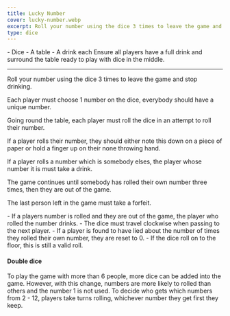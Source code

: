 ```yaml
---
title: Lucky Number
cover: lucky-number.webp
excerpt: Roll your number using the dice 3 times to leave the game and stop drinking.
type: dice
---
```


<GameHero
  cover="/images/lucky-number.webp"
  alt="Lucky Number"
/>

<GameSection title="Equipment" icon="/images/liquor.webp">
-   Dice
-   A table
-   A drink each
</GameSection>

<GameSection title="Setup" icon="/images/settings.webp">
Ensure all players have a full drink and surround the table ready to play with dice in the middle.

* * *
</GameSection>

<GameSection title="Aim of the Game" icon="/images/target.webp">
<p>Roll your number using the dice 3 times to leave the game and stop drinking.</p>
</GameSection>

<GameSection title="How to Play" icon="/images/question.webp">
Each player must choose 1 number on the dice, everybody should have a unique number.

Going round the table, each player must roll the dice in an attempt to roll their number.

If a player rolls their number, they should either note this down on a piece of paper or hold a finger up on their none throwing hand.

If a player rolls a number which is somebody elses, the player whose number it is must take a drink.

The game continues until somebody has rolled their own number three times, then they are out of the game.

The last person left in the game must take a forfeit.
</GameSection>

<GameSection title="Rules" icon="/images/rules.webp">
-   If a players number is rolled and they are out of the game, the player who rolled the number drinks.
-   The dice must travel clockwise when passing to the next player.
-   If a player is found to have lied about the number of times they rolled their own number, they are reset to 0.
-   If the dice roll on to the floor, this is still a valid roll.
</GameSection>

<GameSection title="Special Edition" icon="/images/special.webp">

<h4>Double dice</h4>

<p>To play the game with more than 6 people, more dice can be added into the game. However, with this change, numbers are more likely to rolled than others and the number 1 is not used. To decide who gets which numbers from 2 - 12, players take turns rolling, whichever number they get first they keep.</p>
</GameSection>

<ShareButtons title="Lucky Number" />

<FeedbackCard>
</FeedbackCard>
